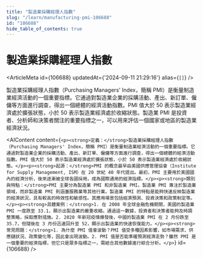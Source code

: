 ```yaml
---
title: "製造業採購經理人指數"
slug: "/learn/manufacturing-pmi-106688"
id: "106688"
hide_table_of_contents: true
---
```



# 製造業採購經理人指數

<ArticleMeta id={106688} updatedAt={'2024-09-11 21:29:16'} alias={`[]`} />
<div className='border-solid border-b border-t-0 my-4 border-[var(--ifm-color-gray-300)]' />

製造業採購經理人指數（Purchasing Managers' Index，簡稱 PMI）是衡量制造業經濟活動的一個重要指標。它通過對製造業企業的採購活動、產出、新訂單、僱傭等方面進行調查，得出一個總體的經濟活動指數。PMI 值大於 50 表示製造業經濟處於擴張狀態，小於 50 表示製造業經濟處於收縮狀態。製造業 PMI 是投資者、分析師和決策者關注的重要指標之一，可以用來評估一個國家或地區的製造業經濟狀況。

<AIContent content={`<p><strong>定義：</strong>製造業採購經理人指數（Purchasing Managers' Index，簡稱 PMI）是衡量制造業經濟活動的一個重要指標。它通過對製造業企業的採購活動、產出、新訂單、僱傭等方面進行調查，得出一個總體的經濟活動指數。PMI 值大於 50 表示製造業經濟處於擴張狀態，小於 50 表示製造業經濟處於收縮狀態。</p><p><strong>起源：</strong>PMI 的概念最早由美國供應管理協會（Institute for Supply Management, ISM）在 20 世紀 40 年代提出。最初，PMI 主要用於美國國內的經濟分析，後來逐漸被全球各國採用，成為國際通用的經濟指標。</p><p><strong>類別與特點：</strong>PMI 主要分為製造業 PMI 和非製造業 PMI。製造業 PMI 專注於製造業領域，而非製造業 PMI 則涵蓋服務業等其他行業。製造業 PMI 的特點是能夠快速反映製造業的經濟狀況，具有較高的時效性和敏感性。其應用場景包括經濟預測、投資決策和政策制定等。</p><p><strong>具體案例：</strong>1. 在 2008 年全球金融危機期間，美國的製造業 PMI 一度跌至 33.1，顯示出製造業的嚴重收縮。通過這一數據，投資者和決策者能夠及時調整策略，採取應對措施。2. 2020 年新冠疫情爆發後，中國的製造業 PMI 在 2 月份跌至 35.7，但隨後在 3 月份迅速回升至 52，顯示出製造業的快速恢復能力。</p><p><strong>常見問題：</strong>1. 為什麼 PMI 值會波動？PMI 值受多種因素影響，如市場需求、供應鏈狀況、政策變化等，因此會出現波動。2. PMI 值是否能準確預測經濟走勢？雖然 PMI 是一個重要的經濟指標，但它只是眾多指標之一，需結合其他數據進行綜合分析。</p>`} id={106688} />
